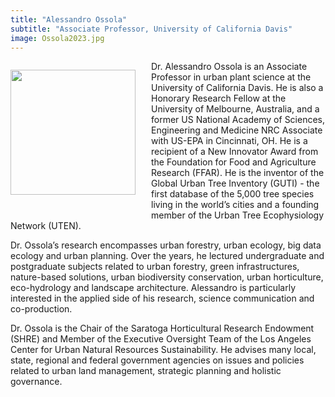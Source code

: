 ```yaml
---
title: "Alessandro Ossola"
subtitle: "Associate Professor, University of California Davis"
image: Ossola2023.jpg
---
```


::: {style="float: left; margin-right: 25px; margin-bottom: 25px"}
![](Ossola2023.jpg){fig-alt="Portrait of Dr. Alessandro Ossola"
width="200"}
:::

Dr. Alessandro Ossola is an Associate Professor in urban plant science
at the University of California Davis. He is also a Honorary Research
Fellow at the University of Melbourne, Australia, and a former US
National Academy of Sciences, Engineering and Medicine NRC Associate
with US-EPA in Cincinnati, OH. He is a recipient of a New Innovator
Award from the Foundation for Food and Agriculture Research (FFAR). He
is the inventor of the Global Urban Tree Inventory (GUTI) - the first
database of the 5,000 tree species living in the world’s cities and a
founding member of the Urban Tree Ecophysiology Network (UTEN).

Dr. Ossola’s research encompasses urban forestry, urban ecology, big
data ecology and urban planning. Over the years, he lectured
undergraduate and postgraduate subjects related to urban forestry, green
infrastructures, nature-based solutions, urban biodiversity
conservation, urban horticulture, eco-hydrology and landscape
architecture. Alessandro is particularly interested in the applied side
of his research, science communication and co-production.

Dr. Ossola is the Chair of the Saratoga Horticultural Research Endowment
(SHRE) and Member of the Executive Oversight Team of the Los Angeles
Center for Urban Natural Resources Sustainability. He advises many
local, state, regional and federal government agencies on issues and
policies related to urban land management, strategic planning and
holistic governance.
